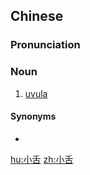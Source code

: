 ==Chinese==
{{zh-forms}}

===Pronunciation===
{{zh-pron
|m=xiǎoshé,er=y
|c=siu2 sit3
|mn=qz,xm,zz:sió-chi̍h
|cat=n
}}

===Noun===
{{zh-noun}}

# [[uvula]] {{gloss|appendage that hangs from the palate}}

====Synonyms====
* {{zh-l|懸雍垂}}

{{zh-cat|Anatomy}}

[[hu:小舌]]
[[zh:小舌]]
